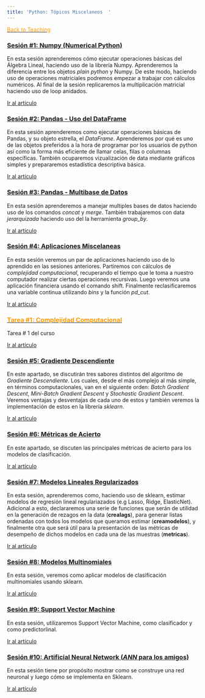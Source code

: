 ---
title: 'Python: Tópicos Miscelaneos  '
---



<u><a href="https://alvarogutyerrez.github.io/alvarogutyerrez/teaching.html"><font color="#ff9900">Back to Teaching</font></a></u>






<article>
<h3><a href="https://github.com/alvarogutyerrez/alvarogutyerrez/blob/master/numpy_intro.ipynb">Sesión #1: Numpy (Numerical Python) </a></h3>
<div class="summary">
<p>
En esta sesión aprenderemos cómo ejecutar operaciones básicas del Álgebra Lineal, haciendo uso de la librería Numpy. Aprenderemos la diferencia entre los objetos _plain python_ y Numpy. De este modo, haciendo uso de operaciones matriciales podremos empezar a trabajar con cálculos numéricos. Al final de la sesión replicaremos la multiplicación matricial haciendo uso de loop anidados.
</p>
<a class="btn btn-outline-primary btn-sm" href="https://github.com/alvarogutyerrez/alvarogutyerrez/blob/master/numpy_intro.ipynb">Ir al artículo</a>
</div>
</article>





<article>
<h3><a href="https://github.com/alvarogutyerrez/alvarogutyerrez/blob/master/MasteringPandas.ipynb">Sesión #2: Pandas - Uso del DataFrame  </a></h3>
<div class="summary">
<p>
En esta sesión aprenderemos como ejecutar operaciones básicas de Pandas, y su objeto estrella, el *DataFrame*. Aprenderemos por qué es uno de las objetos preferidos a la hora de programar por los usuarios de python así como la forma más eficiente de llamar celas, filas o columnas específicas. También ocuparemos vizualización de data mediante gráficos simples y prepararemos estadística descriptiva básica.
</p>
<a class="btn btn-outline-primary btn-sm" href="https://github.com/alvarogutyerrez/alvarogutyerrez/blob/master/MasteringPandas.ipynb">Ir al artículo</a>
</div>
</article>




<article>
<h3><a href="https://github.com/alvarogutyerrez/alvarogutyerrez/blob/master/S03_data_handle.ipynb">Sesión #3: Pandas - Multibase de Datos  </a></h3>
<div class="summary">
<p>
En esta sesión aprenderemos a manejar multiples bases de datos haciendo uso de los comandos _concat_ y _merge_. También trabajaremos con data _jerarquizada_ haciendo uso del la herramienta _group_by_.
</p>
<a class="btn btn-outline-primary btn-sm" href="https://github.com/alvarogutyerrez/alvarogutyerrez/blob/master/S03_data_handle.ipynb">Ir al artículo</a>
</div>
</article>






<article>
<h3><a href="https://github.com/alvarogutyerrez/alvarogutyerrez/blob/master/S04_aplicaciones.ipynb">Sesión #4: Aplicaciones Miscelaneas  </a></h3>
<div class="summary">
<p>
En esta sesión veremos un par de aplicaciones haciendo uso de lo aprendido en las sesiones anteriores. Partiremos con cálculos de _complejidad computacional_, recuperando el tiempo que le toma a nuestro computador realizar ciertas operaciones recursivas. Luego veremos una aplicación financiera usando el comando shift. Finalmente reclasificaremos una variable continua utilizando _bins_ y la función _pd_cut_.
</p>
<a class="btn btn-outline-primary btn-sm" href="https://github.com/alvarogutyerrez/alvarogutyerrez/blob/master/S04_aplicaciones.ipynb">Ir al artículo</a>
</div>
</article>




<article>
<h3><a href="Tareas/T1/T1_python.html"> <font color="#ff9900">Tarea #1: Complejidad Computacional </font> </a></h3>
<div class="summary">
<p>
Tarea # 1 del curso
</p>
<a class="btn btn-outline-primary btn-sm" href="Tareas/T1/T1_python.html">Ir al artículo</a>
</div>
</article>


<article>
<h3><a href="https://github.com/alvarogutyerrez/alvarogutyerrez/blob/master/Sesion_5_Gradiente_Decendiente.ipynb">Sesión #5: Gradiente Descendiente  </a></h3>
<div class="summary">
<p>
En este apartado, se discutirán tres sabores distintos del algoritmo de *Gradiente Descendiente*. Los cuales, desde el más complejo al más simple, en términos computacionales, van en el siguiente orden: _Batch Gradient Descent_, _Mini-Batch Gradient Descent_ y _Stochastic Gradient Descent_. Veremos ventajas y desventajas de cada uno de estos y también veremos la implementación de estos en la librería _sklearn_. 
</p>
<a class="btn btn-outline-primary btn-sm" href="https://github.com/alvarogutyerrez/alvarogutyerrez/blob/master/Sesion_5_Gradiente_Decendiente.ipynb">Ir al artículo</a>
</div>
</article>



<article>
<h3><a href="https://github.com/alvarogutyerrez/alvarogutyerrez/blob/master/S06_Metrics.ipynb">Sesión #6: Métricas de Acierto  </a></h3>
<div class="summary">
<p>
En este apartado, se discuten las principales métricas de acierto para los modelos de clasificación. 
</p>
<a class="btn btn-outline-primary btn-sm" href="https://github.com/alvarogutyerrez/alvarogutyerrez/blob/master/S06_Metrics.ipynb">Ir al artículo</a>
</div>
</article>


<article>
<h3><a href="https://github.com/alvarogutyerrez/alvarogutyerrez/blob/master/S07_Modelos_Lineales_Regularizados.ipynb">Sesión #7: Modelos Lineales Regularizados  </a></h3>
<div class="summary">
<p>
En esta sesión, aprenderemos como, haciendo uso de sklearn, estimar modelos de regresión lineal regulariazados (e.g Lasso, Ridge, ElasticNet). Adicional a esto, declararemos una serie de funciones que serán de utilidad en la generación de rezagos en la data (**crealags**), para generar listas ordenadas con todos los modelos que queramos estimar (**creamodelos**),  y finalmente otra que será útil para la presentación de las métricas de desempeño de dichos modelos en cada una de las muestras (**metricas**).
</p>
<a class="btn btn-outline-primary btn-sm" href="https://github.com/alvarogutyerrez/alvarogutyerrez/blob/master/S07_Modelos_Lineales_Regularizados.ipynb">Ir al artículo</a>
</div>
</article>



<article>
<h3><a href="https://github.com/alvarogutyerrez/alvarogutyerrez/blob/master/S08_Modelos_Multinomiales.ipynb">Sesión #8: Modelos Multinomiales  </a></h3>
<div class="summary">
<p>
En esta sesión, veremos como aplicar modelos de clasificación multinomiales usando sklearn.
</p>
<a class="btn btn-outline-primary btn-sm" href="https://github.com/alvarogutyerrez/alvarogutyerrez/blob/master/S08_Modelos_Multinomiales.ipynb">Ir al artículo</a>
</div>
</article>




<article>
<h3><a href="https://github.com/alvarogutyerrez/alvarogutyerrez/blob/master/S09_SVM.ipynb">Sesión #9: Support Vector Machine  </a></h3>
<div class="summary">
<p>
En esta sesión, utilizaremos Support Vector Machine, como clasificador y como predictorlinal.
</p>
<a class="btn btn-outline-primary btn-sm" href="https://github.com/alvarogutyerrez/alvarogutyerrez/blob/master/S09_SVM.ipynb">Ir al artículo</a>
</div>
</article>




<article>
<h3><a href="https://github.com/alvarogutyerrez/alvarogutyerrez/blob/master/S10ANN.ipynb">Sesión #10: Artificial Neural Network (_ANN_ para los amigos)  </a></h3>
<div class="summary">
<p>
En esta sesión tiene por propósito mostrar como se construye una red neuronal y luego cómo se implementa en Sklearn.
</p>
<a class="btn btn-outline-primary btn-sm" href="https://github.com/alvarogutyerrez/alvarogutyerrez/blob/master/S10ANN.ipynb">Ir al artículo</a>
</div>
</article>












